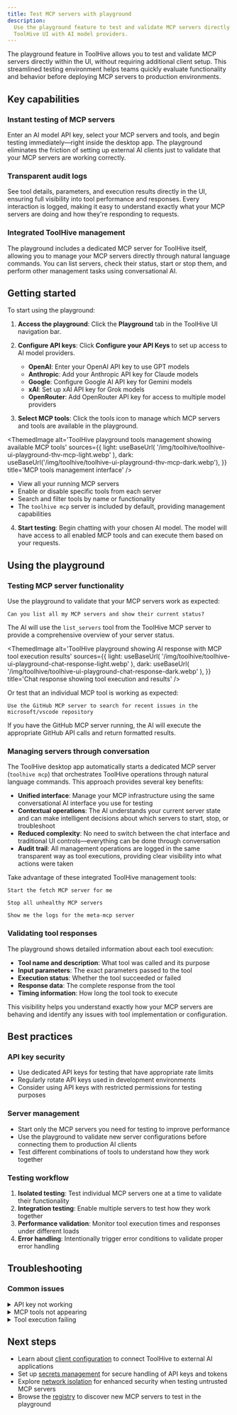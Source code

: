 ```yaml
---
title: Test MCP servers with playground
description:
  Use the playground feature to test and validate MCP servers directly in the
  ToolHive UI with AI model providers.
---
```



The playground feature in ToolHive allows you to test and validate MCP servers
directly within the UI, without requiring additional client setup. This
streamlined testing environment helps teams quickly evaluate functionality and
behavior before deploying MCP servers to production environments.

## Key capabilities

### Instant testing of MCP servers

Enter an AI model API key, select your MCP servers and tools, and begin testing
immediately—right inside the desktop app. The playground eliminates the friction
of setting up external AI clients just to validate that your MCP servers are
working correctly.

### Transparent audit logs

See tool details, parameters, and execution results directly in the UI, ensuring
full visibility into tool performance and responses. Every interaction is
logged, making it easy to understand exactly what your MCP servers are doing and
how they're responding to requests.

### Integrated ToolHive management

The playground includes a dedicated MCP server for ToolHive itself, allowing you
to manage your MCP servers directly through natural language commands. You can
list servers, check their status, start or stop them, and perform other
management tasks using conversational AI.

## Getting started

To start using the playground:

1. **Access the playground**: Click the **Playground** tab in the ToolHive UI
   navigation bar.

2. **Configure API keys**: Click **Configure your API Keys** to set up access to
   AI model providers.

   - **OpenAI**: Enter your OpenAI API key to use GPT models
   - **Anthropic**: Add your Anthropic API key for Claude models
   - **Google**: Configure Google AI API key for Gemini models
   - **xAI**: Set up xAI API key for Grok models
   - **OpenRouter**: Add OpenRouter API key for access to multiple model providers

3. **Select MCP tools**: Click the tools icon to manage which MCP servers and
   tools are available in the playground.

<ThemedImage
  alt='ToolHive playground tools management showing available MCP tools'
  sources={{
    light: useBaseUrl(
      '/img/toolhive/toolhive-ui-playground-thv-mcp-light.webp'
    ),
    dark: useBaseUrl('/img/toolhive/toolhive-ui-playground-thv-mcp-dark.webp'),
  }}
  title='MCP tools management interface'
/>

   - View all your running MCP servers
   - Enable or disable specific tools from each server
   - Search and filter tools by name or functionality
   - The `toolhive mcp` server is included by default, providing management
     capabilities

4. **Start testing**: Begin chatting with your chosen AI model. The model will
   have access to all enabled MCP tools and can execute them based on your
   requests.

## Using the playground

### Testing MCP server functionality

Use the playground to validate that your MCP servers work as expected:

```text
Can you list all my MCP servers and show their current status?
```

The AI will use the `list_servers` tool from the ToolHive MCP server to provide
a comprehensive overview of your server status.

<ThemedImage
  alt='ToolHive playground showing AI response with MCP tool execution results'
  sources={{
    light: useBaseUrl(
      '/img/toolhive/toolhive-ui-playground-chat-response-light.webp'
    ),
    dark: useBaseUrl(
      '/img/toolhive/toolhive-ui-playground-chat-response-dark.webp'
    ),
  }}
  title='Chat response showing tool execution and results'
/>

Or test that an individual MCP tool is working as expected:

```text
Use the GitHub MCP server to search for recent issues in the microsoft/vscode repository
```

If you have the GitHub MCP server running, the AI will execute the appropriate
GitHub API calls and return formatted results.

### Managing servers through conversation

The ToolHive desktop app automatically starts a dedicated MCP server
(`toolhive mcp`) that orchestrates ToolHive operations through natural language
commands. This approach provides several key benefits:

- **Unified interface**: Manage your MCP infrastructure using the same
  conversational AI interface you use for testing
- **Contextual operations**: The AI understands your current server state and
  can make intelligent decisions about which servers to start, stop, or
  troubleshoot
- **Reduced complexity**: No need to switch between the chat interface and
  traditional UI controls—everything can be done through conversation
- **Audit trail**: All management operations are logged in the same transparent
  way as tool executions, providing clear visibility into what actions were
  taken

Take advantage of these integrated ToolHive management tools:

```text
Start the fetch MCP server for me
```

```text
Stop all unhealthy MCP servers
```

```text
Show me the logs for the meta-mcp server
```

### Validating tool responses

The playground shows detailed information about each tool execution:

- **Tool name and description**: What tool was called and its purpose
- **Input parameters**: The exact parameters passed to the tool
- **Execution status**: Whether the tool succeeded or failed
- **Response data**: The complete response from the tool
- **Timing information**: How long the tool took to execute

This visibility helps you understand exactly how your MCP servers are behaving
and identify any issues with tool implementation or configuration.

## Best practices

### API key security

- Use dedicated API keys for testing that have appropriate rate limits
- Regularly rotate API keys used in development environments
- Consider using API keys with restricted permissions for testing purposes

### Server management

- Start only the MCP servers you need for testing to improve performance
- Use the playground to validate new server configurations before connecting
  them to production AI clients
- Test different combinations of tools to understand how they work together

### Testing workflow

1. **Isolated testing**: Test individual MCP servers one at a time to validate
   their functionality
2. **Integration testing**: Enable multiple servers to test how they work
   together
3. **Performance validation**: Monitor tool execution times and responses under
   different loads
4. **Error handling**: Intentionally trigger error conditions to validate proper
   error handling

## Troubleshooting

### Common issues

<details>
<summary>API key not working</summary>

If your API key isn't working:

1. Verify the API key is correct and has proper permissions
2. Check that you have sufficient quota or credits with the provider
3. Ensure the API key hasn't expired or been revoked
4. Try creating a new API key from the provider's dashboard

</details>

<details>
<summary>MCP tools not appearing</summary>

If your MCP server tools aren't showing up:

1. Verify the MCP server is running (check the **MCP Servers** page)
2. Click the tools icon and ensure the server's tools are enabled
3. Try restarting the MCP server if it shows as unhealthy
4. Check the server logs for any error messages

</details>

<details>
<summary>Tool execution failing</summary>

If tools are failing to execute:

1. Check the tool's parameter requirements in the audit log
2. Verify any required secrets or environment variables are configured
3. Ensure the MCP server has necessary permissions (network access, file system
   access)
4. Review the server logs for detailed error information

</details>

## Next steps

- Learn about [client configuration](./client-configuration.mdx) to connect
  ToolHive to external AI applications
- Set up [secrets management](./secrets-management.md) for secure handling of
  API keys and tokens
- Explore [network isolation](./network-isolation.mdx) for enhanced security
  when testing untrusted MCP servers
- Browse the [registry](./registry.mdx) to discover new MCP servers to test in
  the playground
